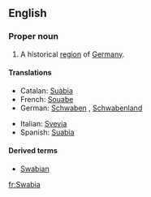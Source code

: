 ==English==
{{wikipedia}}
===Proper noun===
{{en-proper noun}}

# A historical [[region]] of [[Germany]].

====Translations====
{{trans-top|historical region of Germany}}
*Catalan: [[Suàbia]] {{f}}
*French: [[Souabe]] {{f}}
*German: [[Schwaben]] {{f}}, [[Schwabenland]] {{n}}
{{trans-mid}}
*Italian: [[Svevia]] {{f}}
*Spanish: [[Suabia]] {{f}}
{{trans-bottom}}

====Derived terms====
*[[Swabian]]

[[fr:Swabia]]